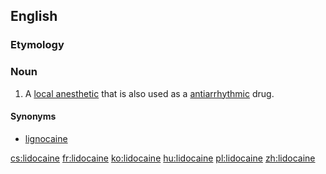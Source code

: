 {{also|lidocaïne}}
==English==

===Etymology===
{{confix|lido|caine|lang=en}}

===Noun===
{{wikipedia}}
{{en-noun|-}}

# {{context|medicine|lang=en}} A [[local anesthetic]] that is also used as a [[antiarrhythmic]] drug.

====Synonyms====
* [[lignocaine]]

[[cs:lidocaine]]
[[fr:lidocaine]]
[[ko:lidocaine]]
[[hu:lidocaine]]
[[pl:lidocaine]]
[[zh:lidocaine]]